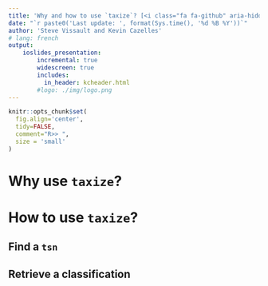 ```yaml
---
title: 'Why and how to use `taxize`? [<i class="fa fa-github" aria-hidden="true"></i>](https://github.com/SteveViss/Talk_bib)'
date: "`r paste0('Last update: ', format(Sys.time(), '%d %B %Y'))`"
author: 'Steve Vissault and Kevin Cazelles'
# lang: french
output:
    ioslides_presentation:
        incremental: true
        widescreen: true
        includes:
          in_header: kcheader.html  
        #logo: ./img/logo.png
---
```



```r
knitr::opts_chunk$set(
  fig.align='center',
  tidy=FALSE,
  comment="R>> ",
  size = 'small'
)
```

<!-- Update species names in database
Obtain scientific name given a common name
Correct misspellings
Retrieve higher taxonomic names
ID taxa downstream of taxon of interest
And more! -->

# Why use `taxize`?


# How to use `taxize`?

## Find a `tsn`

## Retrieve a classification
